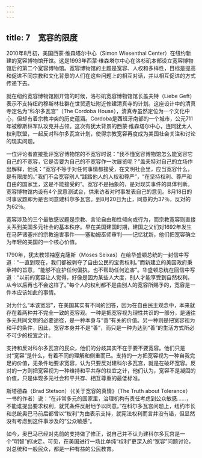 ```yaml
---
---
---
```

title: 7　宽容的限度
---




2010年8月初，美国西蒙·维森塔尔中心（Simon Wiesenthal Center）在纽约新建的宽容博物馆开馆。这是1993年西蒙·维森塔尔中心在洛杉矶本部设立宽容博物馆后的第二个宽容博物馆。宽容博物馆的主题是宽容、人权和多样性，目标是提高和促进不同宗教和文化背景的人们在这些问题上的相互对话，并以相互促进的方式传递下去。

就在纽约宽容博物馆刚开馆的时候，洛杉矶宽容博物馆馆长盖夫特（Liebe Geft）表示不支持纽约穆斯林社群在世贸遗址附近修建清真寺的计划。这座设计中的清真寺定名为“科尔多瓦宫”（The Cordoba House），清真寺虽然定位为一个文化中心，但却有着宗教冲突的历史蕴涵。Cordoba是西班牙南部的一个城市，公元711年被穆斯林军队攻克并占领。这次有犹太背景的西蒙·维森塔尔中心，连同犹太人权利联盟，一起反对科尔多瓦宫计划，使得宗教宽容再度成为美国社会关注和讨论的现实问题。

一位评论者直接批评宽容博物馆的不宽容时说：“我不懂宽容博物馆怎么能宽容它自己的不宽容，它是否要为自己的不宽容作一次展览呢？”盖夫特对自己的立场作出解释，他说：“宽容不等于对任何事情都接受，在文明社会里，应当宽容什么，是有限度的。”我们不会宽容别人“践踏他人的人权和尊严”，“在坚持权利、尊严和自由的国家里，这是不能接受的”。宽容不是抽象的，是对现实事件的具体判断。宽容博物馆内设有4个民意测试台，供来访者对时事发表自己的意见。8月18日的时事议题即为是否同意建科尔多瓦宫。到8月20日为止，同意的为37％，反对的为62％。

宽容涉及的三个最敏感议题是宗教、言论自由和性倾向或行为，而宗教宽容则直接关系到美国多元社会的基本秩序。早在美国建国时期，建国之父们对1692年发生在马萨诸塞州的宗教迫害事件——塞勒姆巫师审判——记忆犹新，他们把宽容确立为年轻的美国的一个核心价值。

1790年，犹太教领袖塞克薩斯（Moses Seixas）在给华盛顿总统的一封信中写道：“一直到现在，我们都被剥夺了自由公民的宝贵权利。”而新建立的美国政府秉承神的旨意，“能够不庇护任何偏执，也不帮助任何迫害”。华盛顿总统在回信中写道：“以前的宽容让人觉得，好像是因为某些人大度，别人才能享受到自然权利。从今以后再也不会这样了。”每个人的权利都不是由别人的宽容所赐予的，宽容是一件本应该如此的事情。

对为什么“本该宽容”，在美国其实有不同的回答，因为在自由民主观念中，本来就存在着两种并不完全一致的宽容观。一种是把宽容视为理性共识的一部分，是通往多元共同文明的必要途径，是一种本身与“善”有关的价值。另一种则是把宽容视为和平的条件，因此，宽容本身并不是“善”，而只是一种为达到“善”的生活方式所必不可少的权宜之计。

支持和反对科尔多瓦宫的民众，他们的分歧其实不在于要不要宽容。他们只是对“宽容”是什么，有着不同的理解和侧重而已。支持的一方把宽容视为一种自我完足的价值，无条件地要求宽容，认为只要反对建科尔多瓦宫，就是在破坏宽容。反对的一方则把宽容视为一种维持和平共存的权宜之计，他们认为，宽容不是凝固的价值，只是体现多元社会和平共存、相互尊重的最低标准。

斯塔德森（Brad Stetson）（《关于宽容的真情》（The Truth about Tolerance）一书的作者）说：“在非常多元的国家里，治理机构有责任考虑到公众敏感……，不能谁提出要求权利，就凭条件反射地予以同意。”在科尔多瓦宫问题上，纽约市长和总统奥巴马前后都曾以“权利”为由表示支持，就宪法权利而言并没有错，但显然没有考虑到这件事涉及的“公众敏感”。

如今，奥巴马已经对先前的支持做了修正，说自己并不认为建科尔多瓦宫是一个“明智”的决定。可见，在美国进行一场比单纯“权利”更深入的“宽容”问题讨论，对总统和一般民众，都是一种有益的公民教育。